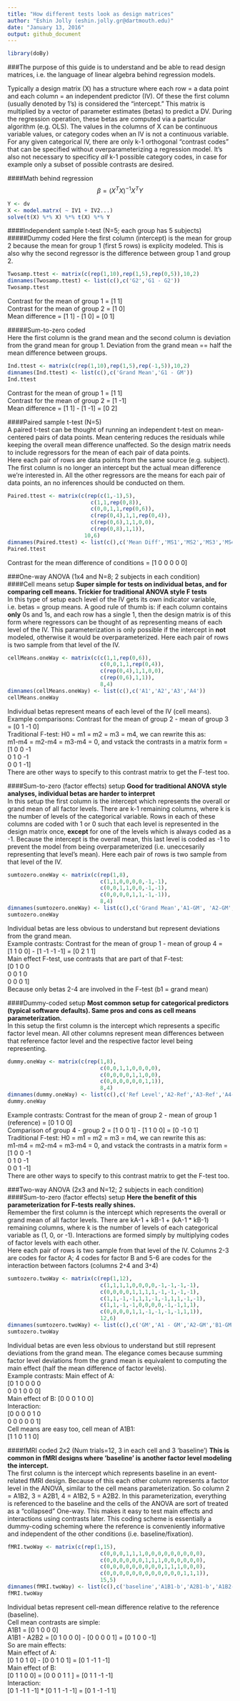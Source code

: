 ```yaml
---
title: "How different tests look as design matrices"
author: "Eshin Jolly (eshin.jolly.gr@dartmouth.edu)"
date: "January 13, 2016"
output: github_document
---
```

```r
library(doBy)
```

###The purpose of this guide is to understand and be able to read design matrices, i.e. the language of linear algebra behind regression models.  

Typically a design matrix (X) has a structure where each row = a data point and each column = an independent predictor (IV). Of these the first column (usually denoted by 1's) is considered the "intercept." This matrix is multiplied by a vector of parameter estimates (betas) to predict a DV. During the regression operation, these betas are computed via a particular algorithm (e.g. OLS). The values in the columns of X can be continuous variable values, or category codes when an IV is not a continuous variable. For any given categorical IV, there are only k-1 orthogonal "contrast codes" that can be specified without overparameterizing a regression model. It's also not necessary to specificy *all* k-1 possible category codes, in case for example only a subset of possible contrasts are desired.  

####Math behind regression  
$$\beta=(X^T X)^{-1}X^TY$$  

```r
Y <- dv
X <- model.matrx( ~ IV1 + IV2...)
solve(t(X) %*% X) %*% t(X) %*% Y
```

####Independent sample t-test (N=5; each group has 5 subjects)  
#####Dummy coded
Here the first column (intercept) is the mean for group 2 because the mean for group 1 (first 5 rows) is explicity modeled. This is also why the second regressor is the difference between group 1 and group 2.  

```r
Twosamp.ttest <- matrix(c(rep(1,10),rep(1,5),rep(0,5)),10,2)
dimnames(Twosamp.ttest) <- list(c(),c('G2','G1 - G2'))
Twosamp.ttest
```

Contrast for the mean of group 1 = [1 1]  
Contrast for the mean of group 2 = [1 0]  
Mean difference = [1 1] - [1 0] = [0 1]  

#####Sum-to-zero coded  
Here the first column is the grand mean and the second column is deviation from the grand mean for group 1. Deviation from the grand mean == half the mean difference between groups.  

```r
Ind.ttest <- matrix(c(rep(1,10),rep(1,5),rep(-1,5)),10,2)
dimnames(Ind.ttest) <- list(c(),c('Grand Mean','G1 - GM'))
Ind.ttest
```

Contrast for the mean of group 1 = [1 1]  
Contrast for the mean of group 2 = [1 -1]  
Mean difference = [1 1] - [1 -1] = [0 2]  

####Paired sample t-test (N=5)  
A paired t-test can be thought of running an independent t-test on mean-centered pairs of data points. Mean centering reduces the residuals while keeping the overall mean difference unaffected. So the design matrix needs to include regressors for the mean of each pair of data points.  
Here each pair of rows are data points from the same source (e.g. subject). The first column is no longer an intercept but the actual mean difference we're interested in. All the other regressors are the means for each pair of data points, an no inferences should be conducted on them.  

```r
Paired.ttest <- matrix(c(rep(c(1,-1),5),
                          c(1,1,rep(0,8)),
                          c(0,0,1,1,rep(0,6)),
                          c(rep(0,4),1,1,rep(0,4)),
                          c(rep(0,6),1,1,0,0),
                          c(rep(0,8),1,1)),
                        10,6)
dimnames(Paired.ttest) <- list(c(),c('Mean Diff','MS1','MS2','MS3','MS4','MS5'))
Paired.ttest
```

Contrast for the mean difference of conditions = [1 0 0 0 0 0]  

###One-way ANOVA (1x4 and N=8; 2 subjects in each condition)  
####Cell means setup
**Super simple for tests on individual betas, and for comparing cell means. Trickier for traditional ANOVA style F tests**  
In this type of setup each level of the IV gets its own indicator variable, i.e. betas = group means. A good rule of thumb is: if each column contains **only** 0s and 1s, and each row has a single 1, then the design matrix is of this form where regressors can be thought of as representing means of each level of the IV. This parameterization is only possible if the intercept in **not** modeled, otherwise it would be overparameterized.
Here each pair of rows is two sample from that level of the IV.  

```r
cellMeans.oneWay <- matrix(c(c(1,1,rep(0,6)),
                             c(0,0,1,1,rep(0,4)),
                             c(rep(0,4),1,1,0,0),
                             c(rep(0,6),1,1)),
                             8,4)
dimnames(cellMeans.oneWay) <- list(c(),c('A1','A2','A3','A4'))
cellMeans.oneWay
```

Individual betas represent means of each level of the IV (cell means).  
Example comparisons: Contrast for the mean of group 2 - mean of group 3 = [0 1 -1 0]  
Traditional F-test: H0 = m1 = m2 = m3 = m4, we can rewrite this as:  
m1-m4 = m2-m4 = m3-m4 = 0, and vstack the contrasts in a matrix form =  
[1 0 0 -1  
 0 1 0 -1  
 0 0 1 -1]  
 There are other ways to specify to this contrast matrix to get the F-test too.  
 
####Sum-to-zero (factor effects) setup 
**Good for traditional ANOVA style analyses, individual betas are harder to interpret**  
In this setup the first column is the intercept which represents the overall or grand mean of all factor levels. There are k-1 remaining columns, where k is the number of levels of the categorical variable. Rows in each of these columns are coded with 1 or 0 such that each level is represented in the design matrix once, **except** for one of the levels which is always coded as a -1. Because the intercept is the overall mean, this last level is coded as -1 to prevent the model from being overparameterized (i.e. uneccesarily representing that level's mean).
Here each pair of rows is two sample from that level of the IV.  

```r
sumtozero.oneWay <- matrix(c(rep(1,8),
                             c(1,1,0,0,0,0,-1,-1),
                             c(0,0,1,1,0,0,-1,-1),
                             c(0,0,0,0,1,1,-1,-1)),
                             8,4)
dimnames(sumtozero.oneWay) <- list(c(),c('Grand Mean','A1-GM', 'A2-GM','A3-GM'))
sumtozero.oneWay
```

Individual betas are less obvious to understand but represent deviations from the grand mean.  
Example contrasts: Contrast for the mean of group 1 - mean of group 4 =  
[1 1 0 0] - [1 -1 -1 -1] = [0 2 1 1]  
Main effect F-test, use contrasts that are part of that F-test:  
[0 1 0 0  
 0 0 1 0  
 0 0 0 1]  
Because only betas 2-4 are involved in the F-test (b1 = grand mean)  
 
 
####Dummy-coded setup 
**Most common setup for categorical predictors (typical software defaults). Same pros and cons as cell means parameterization.**  
In this setup the first column is the intercept which represents a specific factor level mean. All other columns represent mean differences between that reference factor level and the respective factor level being representing.

```r
dummy.oneWay <- matrix(c(rep(1,8),
                             c(0,0,1,1,0,0,0,0),
                             c(0,0,0,0,1,1,0,0),
                             c(0,0,0,0,0,0,1,1)),
                             8,4)
dimnames(dummy.oneWay) <- list(c(),c('Ref Level','A2-Ref','A3-Ref','A4-Ref'))
dummy.oneWay
```

Example contrasts: Contrast for the mean of group 2 - mean of group 1 (reference) = [0 1 0 0]  
Comparison of group 4 - group 2 = [1 0 0 1] - [1 1 0 0] = [0 -1 0 1]  
Traditional F-test: H0 = m1 = m2 = m3 = m4, we can rewrite this as:  
m1-m4 = m2-m4 = m3-m4 = 0, and vstack the contrasts in a matrix form =  
[1 0 0 -1  
 0 1 0 -1  
 0 0 1 -1]  
There are other ways to specify to this contrast matrix to get the F-test too.  
 
###Two-way ANOVA (2x3 and N=12; 2 subjects in each condition)  
####Sum-to-zero (factor effects) setup 
**Here the benefit of this parameterization for F-tests really shines.**  
Remember the first column is the intercept which represents the overall or grand mean of all factor levels. There are kA-1 + kB-1 + (kA-1 \* kB-1) remaining columns, where k is the number of levels of each categorical variable as (1, 0, or -1). Interactions are formed simply by multiplying codes of factor levels with each other.  
Here each pair of rows is two sample from that level of the IV. Columns 2-3 are codes for factor A; 4 codes for factor B and 5-6 are codes for the interaction between factors (columns 2`*`4 and 3`*`4)

```r
sumtozero.twoWay <- matrix(c(rep(1,12),
                             c(1,1,1,1,0,0,0,0,-1,-1,-1,-1),
                             c(0,0,0,0,1,1,1,1,-1,-1,-1,-1),
                             c(1,1,-1,-1,1,1,-1,-1,1,1,-1,-1),
                             c(1,1,-1,-1,0,0,0,0,-1,-1,1,1),
                             c(0,0,0,0,1,1,-1,-1,-1,-1,1,1)),
                             12,6)
dimnames(sumtozero.twoWay) <- list(c(),c('GM','A1 - GM','A2-GM','B1-GM','A1*B1-GM','A2*B1-GM'))
sumtozero.twoWay
```

Individual betas are even less obvious to understand but still represent deviations from the grand mean. The elegance comes because summing factor level deviations from the grand mean is equivalent to computing the main effect (half the mean difference of factor levels).   
Example contrasts: Main effect of A:  
[0 1 0 0 0 0  
 0 0 1 0 0 0]  
Main effect of B:
[0 0 0 1 0 0]  
Interaction:  
[0 0 0 0 1 0  
 0 0 0 0 0 1]  
Cell means are easy too, cell mean of A1B1:  
[1 1 0 1 1 0]  

####fMRI coded 2x2 (Num trials=12, 3 in each cell and 3 'baseline')
**This is common in fMRI designs where 'baseline' is another factor level modeling the intercept.**  
The first column is the intercept which represents baseline in an event-related fMRI design. Because of this each other column represents a factor level in the ANOVA, similar to the cell means parameterization. So column 2 = A1B2, 3 = A2B1, 4 = A1B2, 5 = A2B2. In this parameterization, everything is referenced to the baseline and the cells of the ANOVA are sort of treated as a "collapsed" One-way. This makes it easy to test main effects and interactions using contrasts later. This coding scheme is essentially a dummy-coding scheming where the reference is conveniently informative and independent of the other conditions (i.e. baseline/fixation).  

```r
fMRI.twoWay <- matrix(c(rep(1,15),
                             c(0,0,0,1,1,1,0,0,0,0,0,0,0,0,0),
                             c(0,0,0,0,0,0,1,1,1,0,0,0,0,0,0),
                             c(0,0,0,0,0,0,0,0,0,1,1,1,0,0,0),
                             c(0,0,0,0,0,0,0,0,0,0,0,0,1,1,1)),
                             15,5)
dimnames(fMRI.twoWay) <- list(c(),c('baseline','A1B1-b','A2B1-b','A1B2-b','A2B2-b'))
fMRI.twoWay
```

Individual betas represent cell-mean difference relative to the reference (baseline).  
Cell mean contrasts are simple:  
A1B1 = [0 1 0 0 0]  
A1B1 - A2B2 = [0 1 0 0 0] - [0 0 0 0 1] = [0 1 0 0 -1]  
So are main effects:  
Main effect of A:  
[0 1 0 1 0] - [0 0 1 0 1] = [0 1 -1 1 -1]  
Main effect of B:  
[0 1 1 0 0] = [0 0 0 1 1 ] = [0 1 1 -1 -1]  
Interaction:  
[0 1 -1 1 -1] * [0 1 1 -1 -1] = [0 1 -1 -1 1]